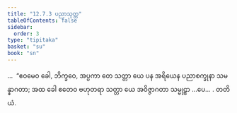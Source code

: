 ```yaml
---
title: "12.7.3 ပညာသုတ္တ"
tableOfContents: false
sidebar:
  order: 3
type: "tipitaka"
basket: "su"
book: "sn"
---
```



<DynamicBreadcrumb />

<Division number="1133" book="sn" e="ch" v="18" p="449">

<Paragraph number="2440" book="sn">
…  “ဧဝမေဝ ခေါ, ဘိက္ခဝေ, အပ္ပကာ တေ သတ္တာ ယေ ပန အရိယေန ပညာစက္ခုနာ သမန္နာဂတာ; အထ ခေါ ဧတေဝ ဗဟုတရာ သတ္တာ ယေ အဝိဇ္ဇာဂတာ သမ္မုဠှာ …ပေ… .

</Paragraph>
</Division>

<Paragraph number="2441" type="center" book="sn">
တတိယံ.
</Paragraph>